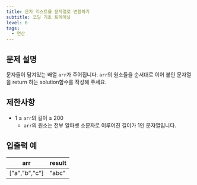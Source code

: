 ```yaml
---
title: 문자 리스트를 문자열로 변환하기
subtitle: 코딩 기초 트레이닝
level: 0
tags:
  - 연산
---
```


## 문제 설명

문자들이 담겨있는 배열 `arr`가 주어집니다. `arr`의 원소들을 순서대로 이어 붙인 문자열을 return 하는 solution함수를 작성해 주세요.

## 제한사항

- 1 ≤ `arr`의 길이 ≤ 200
  - `arr`의 원소는 전부 알파벳 소문자로 이루어진 길이가 1인 문자열입니다.

## 입출력 예

| arr             | result |
| --------------- | ------ |
| \["a","b","c"\] | "abc"  |
